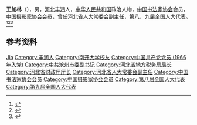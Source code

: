 '''王加林'''（{{bd|1945年|}}），男，[[河北|河北]][[丰润|丰润]]人，[[中华人民共和国|中华人民共和国]]政治人物，[[中国书法家协会|中国书法家协会]]会员，[[中国摄影家协会|中国摄影家协会]]会员，曾任[[河北省人大常委会|河北省人大常委会]]副主任，第八、九届全国人大代表。<ref>{{Cite book|title=中华人民共和国职官志|author=何虎生, 李耀东, 向常福主编|publisher=中国社会出版社|year=2003|isbn=9787800883934|location=北京|pages=}}</ref><ref>{{Cite web|title=王加林|url=https://gallery.artron.net/60/g_artist_show_85188.html|accessdate=2020-08-11|work=雅昌艺术网|archive-date=2021-03-01|archive-url=https://web.archive.org/web/20210301011926/https://gallery.artron.net/60/g_artist_show_85188.html|dead-url=no}}</ref><ref>{{Cite web|title=王加林|url=http://www.china.com.cn/zhuanti2005/txt/2003-02/26/content_5283345.htm|accessdate=2020-08-11|work=中国网}}</ref>

== 参考资料 ==
{{reflist}}

{{中国人物小作品}}

{{Authority control}}
{{DEFAULTSORT:Wang王}}
[[Category:王姓|Jia]]
[[Category:丰润人|Category:丰润人]]
[[Category:南开大学校友|Category:南开大学校友]]
[[Category:中国共产党党员_(1966年入党)|Category:中国共产党党员 (1966年入党)]]
[[Category:中共沧州市委副书记|Category:中共沧州市委副书记]]
[[Category:河北省地方税务局局长|Category:河北省地方税务局局长]]
[[Category:河北省财政厅厅长|Category:河北省财政厅厅长]]
[[Category:河北省人大常委会副主任|Category:河北省人大常委会副主任]]
[[Category:中国书法家协会会员|Category:中国书法家协会会员]]
[[Category:中国摄影家协会会员|Category:中国摄影家协会会员]]
[[Category:第八届全国人大代表|Category:第八届全国人大代表]]
[[Category:第九届全国人大代表|Category:第九届全国人大代表]]